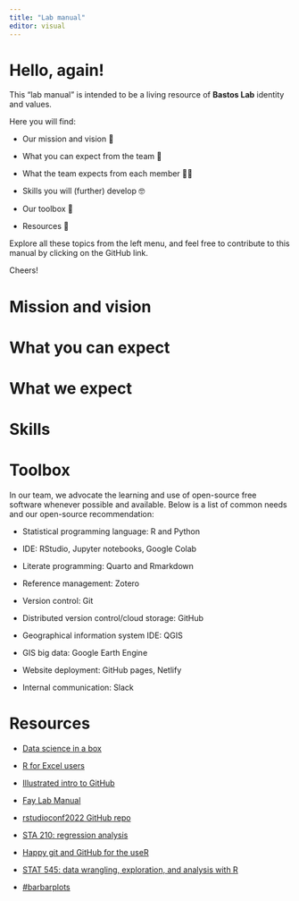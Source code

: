 ```yaml
---
title: "Lab manual"
editor: visual
---
```


# Hello, again!

This "lab manual" is intended to be a living resource of **Bastos Lab** identity and values.

Here you will find:

-   Our mission and vision 🌅

-   What you can expect from the team 🤝

-   What the team expects from each member 🤜🤛

-   Skills you will (further) develop 🤓

-   Our toolbox 🧰

-   Resources 📖

Explore all these topics from the left menu, and feel free to contribute to this manual by clicking on the GitHub link.

Cheers!

# Mission and vision

# What you can expect

# What we expect

# Skills

# Toolbox

In our team, we advocate the learning and use of open-source free software whenever possible and available. Below is a list of common needs and our open-source recommendation:

-   Statistical programming language: R and Python

-   IDE: RStudio, Jupyter notebooks, Google Colab

-   Literate programming: Quarto and Rmarkdown

-   Reference management: Zotero

-   Version control: Git

-   Distributed version control/cloud storage: GitHub

-   Geographical information system IDE: QGIS

-   GIS big data: Google Earth Engine

-   Website deployment: GitHub pages, Netlify

-   Internal communication: Slack

# Resources

-   [Data science in a box](https://datasciencebox.org)

-   [R for Excel users](https://rstudio-conf-2020.github.io/r-for-excel/)

-   [Illustrated intro to GitHub](https://www.openscapes.org/blog/2022/05/27/github-illustrated-series/)

-   [Fay Lab Manual](https://thefaylab.github.io/lab-manual/12-umassd-resources.html)

-   [rstudioconf2022 GitHub repo](https://github.com/rstudio/rstudio-conf/tree/master/2022)

-   [STA 210: regression analysis](https://sta210-s22.github.io/website/)

-   [Happy git and GitHub for the useR](https://happygitwithr.com)

-   [STAT 545: data wrangling, exploration, and analysis with R](https://stat545.com)

-   [#barbarplots](https://www.cedricscherer.com/slides/USGS-2021-beyond-bar-and-box-plots.pdf)
